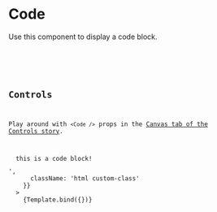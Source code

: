 

<Meta title="Components/Atoms/Code" component={Code} />

# Code

Use this component to display a code block.

<Canvas>
  <Story name="Component">
    <Code
      content="<p>this is a code block!</p>"
      className="html custom-class"
    />
  </Story>
</Canvas>

## Controls

Play around with `<Code />` props in the [Canvas tab of the Controls story](?path=/story/design-system-atoms-code--controls).


<Canvas>
  <Story
    name="Controls"
    args={{
      content: '<p>this is a code block!</p>',
      className: 'html custom-class'
    }}
  >
    {Template.bind({})}
  </Story>
</Canvas>
